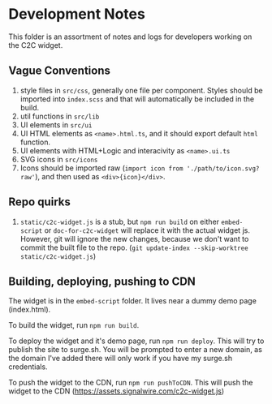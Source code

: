 # Development Notes

This folder is an assortment of notes and logs for developers working on the C2C widget.

## Vague Conventions

1. style files in `src/css`, generally one file per component. Styles should be imported into `index.scss` and that will automatically be included in the build.
2. util functions in `src/lib`
3. UI elements in `src/ui`
4. UI HTML elements as `<name>.html.ts`, and it should export default `html` function.
5. UI elements with HTML+Logic and interacivity as `<name>.ui.ts`
6. SVG icons in `src/icons`
7. Icons should be imported raw (`import icon from './path/to/icon.svg?raw'`), and then used as `<div>{icon}</div>`.

## Repo quirks

1. `static/c2c-widget.js` is a stub, but `npm run build` on either `embed-script` or `doc-for-c2c-widget` will replace it with the actual widget js.
    However, git will ignore the new changes, because we don't want to commit the built file to the repo. (`git update-index --skip-worktree static/c2c-widget.js`)

## Building, deploying, pushing to CDN

The widget is in the `embed-script` folder. It lives near a dummy demo page (index.html).

To build the widget, run `npm run build`. 

To deploy the widget and it's demo page, run `npm run deploy`. This will try to publish the site to surge.sh.
 You will be prompted to enter a new domain, as the domain I've added there will only work if you have my surge.sh credentials.

To push the widget to the CDN, run `npm run pushToCDN`. This will push the widget to the CDN (https://assets.signalwire.com/c2c-widget.js)
